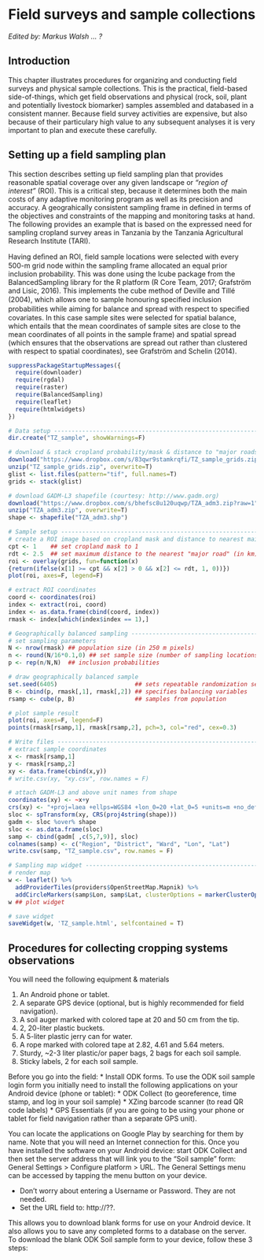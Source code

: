 # Field surveys and sample collections {#fieldsurveys}

*Edited by: Markus Walsh ... ?*

## Introduction {#FS-intro}

This chapter illustrates procedures for organizing and conducting field surveys and physical sample collections. This is the practical, field-based side-of-things, which get field observations and physical (rock, soil, plant and potentially livestock biomarker) samples assembled and databased in a consistent manner. Because field survey activities are expensive, but also because of their particulary high value to any subsequent analyses it is very important to plan and execute these carefully. 

## Setting up a field sampling plan {#sampling-plan}

This section describes setting up field sampling plan that provides reasonable spatial coverage over any given landscape or *"region of interest"* (ROI). This is a critical step, because it determines both the main costs of any adaptive monitoring program as well as its precision and accuracy. A geograhically consistent sampling frame in defined in terms of the objectives and constraints of the mapping and monitoring tasks at hand. The following provides an example that is based on the expressed need for sampling cropland survey areas in Tanzania by the Tanzania Agricultural Research Institute (TARI).

Having deﬁned an ROI, field sample locations were selected with every 500-m grid node within the sampling frame allocated an equal prior inclusion probability. This was done using the lcube package from the BalancedSampling library for the R platform (R Core Team, 2017; Grafström and Lisic, 2016). This implements the cube method of Deville and Tillé (2004), which allows one to sample honouring speciﬁed inclusion probabilities while aiming for balance and spread with respect to speciﬁed covariates. In this case sample sites were selected for spatial balance, which entails that the mean coordinates of sample sites are close to the mean coordinates of all points in the sample frame) and spatial spread (which ensures that the observations are spread out rather than clustered with respect to spatial coordinates), see Grafström and Schelin (2014).

```r
suppressPackageStartupMessages({
  require(downloader)
  require(rgdal)
  require(raster)
  require(BalancedSampling)
  require(leaflet)
  require(htmlwidgets)
})
```

```r
# Data setup --------------------------------------------------------------
dir.create("TZ_sample", showWarnings=F)

# download & stack cropland probability/mask & distance to "major roads" grids
download("https://www.dropbox.com/s/83qwr9stamkrqfi/TZ_sample_grids.zip?raw=1", "TZ_sample_grids.zip", mode="wb")
unzip("TZ_sample_grids.zip", overwrite=T)
glist <- list.files(pattern="tif", full.names=T)
grids <- stack(glist)

# download GADM-L3 shapefile (courtesy: http://www.gadm.org)
download("https://www.dropbox.com/s/bhefsc8u120uqwp/TZA_adm3.zip?raw=1", "TZA_adm3.zip", mode="wb")
unzip("TZA_adm3.zip", overwrite=T)
shape <- shapefile("TZA_adm3.shp")
```

```r
# Sample setup ------------------------------------------------------------
# create a ROI image based on cropland mask and distance to nearest main roads
cpt <- 1    ## set cropland mask to 1
rdt <- 2.5  ## set maximum distance to the nearest "major road" (in km)
roi <- overlay(grids, fun=function(x) 
{return(ifelse(x[1] >= cpt && x[2] > 0 && x[2] <= rdt, 1, 0))})
plot(roi, axes=F, legend=F)

# extract ROI coordinates
coord <- coordinates(roi)
index <- extract(roi, coord)
index <- as.data.frame(cbind(coord, index))
rmask <- index[which(index$index == 1),]

# Geographically balanced sampling ----------------------------------------
# set sampling parameters
N <- nrow(rmask) ## population size (in 250 m pixels)
n <- round(N/16*0.1,0) ## set sample size (number of sampling locations)
p <- rep(n/N,N)  ## inclusion probabilities

# draw geographically balanced sample
set.seed(6405)                      ## sets repeatable randomization seed
B <- cbind(p, rmask[,1], rmask[,2]) ## specifies balancing variables
rsamp <- cube(p, B)                 ## samples from population

# plot sample result
plot(roi, axes=F, legend=F)
points(rmask[rsamp,1], rmask[rsamp,2], pch=3, col="red", cex=0.3)

# Write files -------------------------------------------------------------
# extract sample coordinates
x <- rmask[rsamp,1]
y <- rmask[rsamp,2]
xy <- data.frame(cbind(x,y))
# write.csv(xy, "xy.csv", row.names = F)

# attach GADM-L3 and above unit names from shape
coordinates(xy) <- ~x+y
crs(xy) <- "+proj=laea +ellps=WGS84 +lon_0=20 +lat_0=5 +units=m +no_defs"
sloc <- spTransform(xy, CRS(proj4string(shape)))
gadm <- sloc %over% shape
sloc <- as.data.frame(sloc)
samp <- cbind(gadm[ ,c(5,7,9)], sloc)
colnames(samp) <- c("Region", "District", "Ward", "Lon", "Lat")
write.csv(samp, "TZ_sample.csv", row.names = F)
```

```r
# Sampling map widget -----------------------------------------------------
# render map
w <- leaflet() %>% 
  addProviderTiles(providers$OpenStreetMap.Mapnik) %>%
  addCircleMarkers(samp$Lon, samp$Lat, clusterOptions = markerClusterOptions())
w ## plot widget 

# save widget
saveWidget(w, 'TZ_sample.html', selfcontained = T)
```

## Procedures for collecting cropping systems observations

You will need the following equipment & materials

1. An Android phone or tablet.
2. A separate GPS device (optional, but is highly recommended for field navigation).
3. A soil auger marked with colored tape at 20 and 50 cm from the tip.
4. 2, 20-liter plastic buckets.
5. A 5-liter plastic jerry can for water.
6. A rope marked with colored tape at 2.82, 4.61 and 5.64 meters.
7. Sturdy, ~2-3 liter plastic/or paper bags, 2 bags for each soil sample.
8. Sticky labels, 2 for each soil sample.

Before you go into the field:
*	Install ODK forms. To use the ODK soil sample login form you initially need to install the following applications on your Android device (phone or tablet):
* ODK Collect (to georeference, time stamp, and log in your soil sample)
* XZing barcode scanner (to read QR code labels)
* GPS Essentials (if you are going to be using your phone or tablet for field navigation rather than a separate GPS unit).

You can locate the applications on Google Play by searching for them by name. Note that you will need an Internet connection for this. Once you have installed the software on your Android device: start ODK Collect and then set the server address that will link you to the “Soil sample” form:
General Settings > Configure platform > URL. The General Settings menu can be accessed by tapping the <left> menu button on your device. 

* Don’t worry about entering a Username or Password. They are not needed.
* Set the URL field to: http://??.

This allows you to download blank forms for use on your Android device. It also allows you to save any completed forms to a database on the server. To download the blank ODK Soil sample form to your device, follow these 3 steps:
